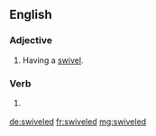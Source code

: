 ==English==

===Adjective===
{{head|en|adjective}}

# Having a [[swivel]].

===Verb===
{{head|en|verb form}}

# {{context|US|lang=en}} {{en-past of|swivel}}

[[de:swiveled]]
[[fr:swiveled]]
[[mg:swiveled]]